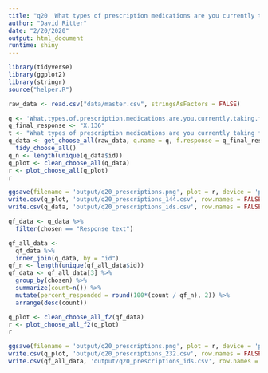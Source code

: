 ```yaml
---
title: "q20 'What types of prescription medications are you currently taking for the health conditions and symptoms you face? (Please select all that apply)'"
author: "David Ritter"
date: "2/20/2020"
output: html_document
runtime: shiny
---
```


```r
library(tidyverse)
library(ggplot2)
library(stringr)
source("helper.R")
```

```r
raw_data <- read.csv("data/master.csv", stringsAsFactors = FALSE)
```

```r
q <- 'What.types.of.prescription.medications.are.you.currently.taking.for.the.health.conditions.and.symptoms.you.face...Please.select.all.that.apply.'
q_final_response <- "X.136"
t <- "What types of prescription medications are you currently taking for the health conditions and symptoms you face? (Please select all that apply)"
q_data <- get_choose_all(raw_data, q.name = q, f.response = q_final_response) %>%
  tidy_choose_all()
q_n <- length(unique(q_data$id))
q_plot <- clean_choose_all(q_data)
r <- plot_choose_all(q_plot)
r
```

```r
ggsave(filename = 'output/q20_prescriptions.png', plot = r, device = 'png')
write.csv(q_plot, 'output/q20_prescriptions_144.csv', row.names = FALSE)
write.csv(q_data, 'output/q20_prescriptions_ids.csv', row.names = FALSE)
```

```r
qf_data <- q_data %>%
  filter(chosen == "Response text")
```

```r
qf_all_data <- 
  qf_data %>%
  inner_join(q_data, by = "id")
qf_n <- length(unique(qf_all_data$id))
qf_data <- qf_all_data[3] %>%
  group_by(chosen) %>%
  summarize(count=n()) %>%
  mutate(percent_responded = round(100*(count / qf_n), 2)) %>%
  arrange(desc(count))
```

```r
q_plot <- clean_choose_all_f2(qf_data)
r <- plot_choose_all_f2(q_plot)
r
```

```r
ggsave(filename = 'output/q20_prescriptions.png', plot = r, device = 'png')
write.csv(q_plot, 'output/q20_prescriptions_232.csv', row.names = FALSE)
write.csv(qf_all_data, 'output/q20_prescriptions_ids.csv', row.names = FALSE)
```


